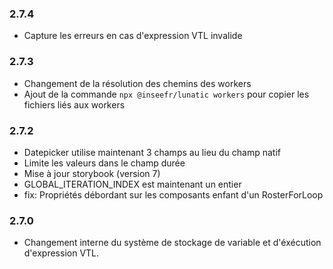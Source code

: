### 2.7.4

- Capture les erreurs en cas d'expression VTL invalide

### 2.7.3

- Changement de la résolution des chemins des workers
- Ajout de la commande `npx @inseefr/lunatic workers` pour copier les fichiers liés aux workers

### 2.7.2

- Datepicker utilise maintenant 3 champs au lieu du champ natif
- Limite les valeurs dans le champ durée
- Mise à jour storybook (version 7)
- GLOBAL_ITERATION_INDEX est maintenant un entier
- fix: Propriétés débordant sur les composants enfant d'un RosterForLoop

### 2.7.0

- Changement interne du système de stockage de variable et d'éxécution d'expression VTL.
